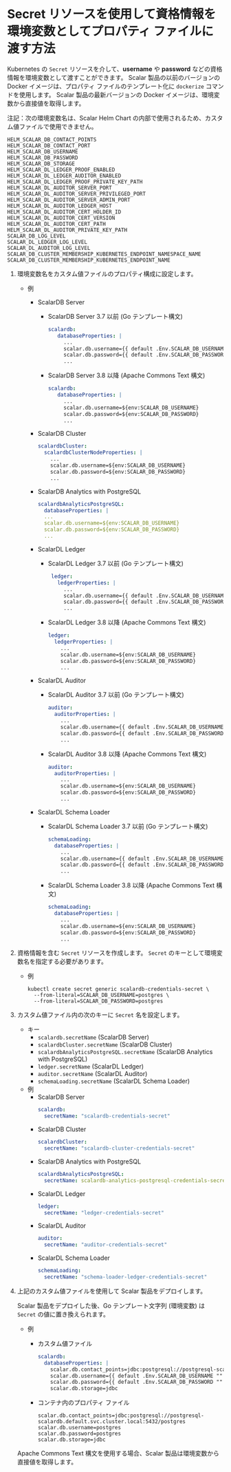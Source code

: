 # Secret リソースを使用して資格情報を環境変数としてプロパティ ファイルに渡す方法


<TranslationBanner />

Kubernetes の `Secret` リソースを介して、**username** や **password** などの資格情報を環境変数として渡すことができます。 Scalar 製品の以前のバージョンの Docker イメージは、プロパティ ファイルのテンプレート化に `dockerize` コマンドを使用します。 Scalar 製品の最新バージョンの Docker イメージは、環境変数から直接値を取得します。

注記：次の環境変数名は、Scalar Helm Chart の内部で使用されるため、カスタム値ファイルで使用できません。
```console
HELM_SCALAR_DB_CONTACT_POINTS
HELM_SCALAR_DB_CONTACT_PORT
HELM_SCALAR_DB_USERNAME
HELM_SCALAR_DB_PASSWORD
HELM_SCALAR_DB_STORAGE
HELM_SCALAR_DL_LEDGER_PROOF_ENABLED
HELM_SCALAR_DL_LEDGER_AUDITOR_ENABLED
HELM_SCALAR_DL_LEDGER_PROOF_PRIVATE_KEY_PATH
HELM_SCALAR_DL_AUDITOR_SERVER_PORT
HELM_SCALAR_DL_AUDITOR_SERVER_PRIVILEGED_PORT
HELM_SCALAR_DL_AUDITOR_SERVER_ADMIN_PORT
HELM_SCALAR_DL_AUDITOR_LEDGER_HOST
HELM_SCALAR_DL_AUDITOR_CERT_HOLDER_ID
HELM_SCALAR_DL_AUDITOR_CERT_VERSION
HELM_SCALAR_DL_AUDITOR_CERT_PATH
HELM_SCALAR_DL_AUDITOR_PRIVATE_KEY_PATH
SCALAR_DB_LOG_LEVEL
SCALAR_DL_LEDGER_LOG_LEVEL
SCALAR_DL_AUDITOR_LOG_LEVEL
SCALAR_DB_CLUSTER_MEMBERSHIP_KUBERNETES_ENDPOINT_NAMESPACE_NAME
SCALAR_DB_CLUSTER_MEMBERSHIP_KUBERNETES_ENDPOINT_NAME
```

1. 環境変数名をカスタム値ファイルのプロパティ構成に設定します。
   * 例
       * ScalarDB Server
           * ScalarDB Server 3.7 以前 (Go テンプレート構文)
           
             ```yaml
             scalardb:
                databaseProperties: |
                  ...
                  scalar.db.username={{ default .Env.SCALAR_DB_USERNAME "" }}
                  scalar.db.password={{ default .Env.SCALAR_DB_PASSWORD "" }}
                  ...
             ```
        
           * ScalarDB Server 3.8 以降 (Apache Commons Text 構文)
             ```yaml
             scalardb:
                databaseProperties: |
                  ...
                  scalar.db.username=${env:SCALAR_DB_USERNAME}
                  scalar.db.password=${env:SCALAR_DB_PASSWORD}
                  ...
             ```
       * ScalarDB Cluster
         ```yaml
         scalardbCluster:
           scalardbClusterNodeProperties: |
             ...
             scalar.db.username=${env:SCALAR_DB_USERNAME}
             scalar.db.password=${env:SCALAR_DB_PASSWORD}
             ...
         ```
       * ScalarDB Analytics with PostgreSQL
         ```yaml
         scalardbAnalyticsPostgreSQL:
           databaseProperties: |
           ...
           scalar.db.username=${env:SCALAR_DB_USERNAME}
           scalar.db.password=${env:SCALAR_DB_PASSWORD}
           ...
         ```
       * ScalarDL Ledger
           * ScalarDL Ledger 3.7 以前 (Go テンプレート構文)

             ```yaml
              ledger:
                ledgerProperties: |
                  ...
                  scalar.db.username={{ default .Env.SCALAR_DB_USERNAME "" }}
                  scalar.db.password={{ default .Env.SCALAR_DB_PASSWORD "" }}
                  ...
             ```
        
           * ScalarDL Ledger 3.8 以降 (Apache Commons Text 構文)

             ```yaml
             ledger:
               ledgerProperties: |
                 ...
                 scalar.db.username=${env:SCALAR_DB_USERNAME}
                 scalar.db.password=${env:SCALAR_DB_PASSWORD}
                 ...
             ```
        
       * ScalarDL Auditor
           * ScalarDL Auditor 3.7 以前 (Go テンプレート構文)

             ```yaml
             auditor:
               auditorProperties: |
                 ...
                 scalar.db.username={{ default .Env.SCALAR_DB_USERNAME "" }}
                 scalar.db.password={{ default .Env.SCALAR_DB_PASSWORD "" }}
                 ...
             ```
        
           * ScalarDL Auditor 3.8 以降 (Apache Commons Text 構文)

             ```yaml
             auditor:
               auditorProperties: |
                 ...
                 scalar.db.username=${env:SCALAR_DB_USERNAME}
                 scalar.db.password=${env:SCALAR_DB_PASSWORD}
                 ...
             ```
        
       * ScalarDL Schema Loader
           * ScalarDL Schema Loader 3.7 以前 (Go テンプレート構文)

             ```yaml
             schemaLoading:
               databaseProperties: |
                 ...
                 scalar.db.username={{ default .Env.SCALAR_DB_USERNAME "" }}
                 scalar.db.password={{ default .Env.SCALAR_DB_PASSWORD "" }}
                 ...
             ```
        
           * ScalarDL Schema Loader 3.8 以降 (Apache Commons Text 構文)

             ```yaml
             schemaLoading:
               databaseProperties: |
                 ...
                 scalar.db.username=${env:SCALAR_DB_USERNAME}
                 scalar.db.password=${env:SCALAR_DB_PASSWORD}
                 ...
             ```
        
1. 資格情報を含む `Secret` リソースを作成します。
   `Secret` のキーとして環境変数名を指定する必要があります。
   * 例
     ```console
     kubectl create secret generic scalardb-credentials-secret \
       --from-literal=SCALAR_DB_USERNAME=postgres \
       --from-literal=SCALAR_DB_PASSWORD=postgres
     ```

1. カスタム値ファイル内の次のキーに `Secret` 名を設定します。  
   * キー
     * `scalardb.secretName` (ScalarDB Server)
     * `scalardbCluster.secretName` (ScalarDB Cluster)
     * `scalardbAnalyticsPostgreSQL.secretName` (ScalarDB Analytics with PostgreSQL)
     * `ledger.secretName` (ScalarDL Ledger)
     * `auditor.secretName` (ScalarDL Auditor)
     * `schemaLoading.secretName` (ScalarDL Schema Loader)
   * 例
     * ScalarDB Server
       ```yaml
       scalardb:
         secretName: "scalardb-credentials-secret"
       ```
     * ScalarDB Cluster
       ```yaml
       scalardbCluster:
         secretName: "scalardb-cluster-credentials-secret"
       ```
     * ScalarDB Analytics with PostgreSQL 
       ```yaml
       scalardbAnalyticsPostgreSQL:
         secretName: scalardb-analytics-postgresql-credentials-secret
       ```
     * ScalarDL Ledger
       ```yaml
       ledger:
         secretName: "ledger-credentials-secret"
       ```
     * ScalarDL Auditor
       ```yaml
       auditor:
         secretName: "auditor-credentials-secret"
       ```
     * ScalarDL Schema Loader
       ```yaml
       schemaLoading:
         secretName: "schema-loader-ledger-credentials-secret"
       ```

1. 上記のカスタム値ファイルを使用して Scalar 製品をデプロイします。

   Scalar 製品をデプロイした後、Go テンプレート文字列 (環境変数) は `Secret` の値に置き換えられます。

   * 例
       * カスタム値ファイル

         ```yaml
         scalardb:
           databaseProperties: |
             scalar.db.contact_points=jdbc:postgresql://postgresql-scalardb.default.svc.cluster.local:5432/postgres
             scalar.db.username={{ default .Env.SCALAR_DB_USERNAME "" }}
             scalar.db.password={{ default .Env.SCALAR_DB_PASSWORD "" }}
             scalar.db.storage=jdbc
         ```
    
       * コンテナ内のプロパティ ファイル
         ```properties
         scalar.db.contact_points=jdbc:postgresql://postgresql-scalardb.default.svc.cluster.local:5432/postgres
         scalar.db.username=postgres
         scalar.db.password=postgres
         scalar.db.storage=jdbc
         ```

   Apache Commons Text 構文を使用する場合、Scalar 製品は環境変数から直接値を取得します。
